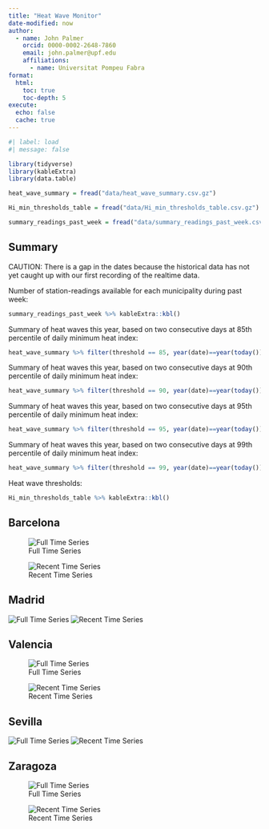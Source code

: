 ```yaml
---
title: "Heat Wave Monitor"
date-modified: now
author: 
  - name: John Palmer
    orcid: 0000-0002-2648-7860
    email: john.palmer@upf.edu
    affiliations:
      - name: Universitat Pompeu Fabra
format:
  html:
    toc: true
    toc-depth: 5
execute: 
  echo: false
  cache: true
---
```


```r
#| label: load
#| message: false

library(tidyverse)
library(kableExtra)
library(data.table)

heat_wave_summary = fread("data/heat_wave_summary.csv.gz")

Hi_min_thresholds_table = fread("data/Hi_min_thresholds_table.csv.gz")

summary_readings_past_week = fread("data/summary_readings_past_week.csv.gz")

```

## Summary

CAUTION: There is a gap in the dates because the historical data has not yet caught up with our first recording of the realtime data.

Number of station-readings available for each municipality during past week:

```r

summary_readings_past_week %>% kableExtra::kbl() 

```

Summary of heat waves this year, based on two consecutive days at 85th percentile of daily minimum heat index:

```r

heat_wave_summary %>% filter(threshold == 85, year(date)==year(today())) %>% kableExtra::kbl() 

```


Summary of heat waves this year, based on two consecutive days at 90th percentile of daily minimum heat index:

```r

heat_wave_summary %>% filter(threshold == 90, year(date)==year(today())) %>% kableExtra::kbl() 

```



Summary of heat waves this year, based on two consecutive days at 95th percentile of daily minimum heat index:

```r

heat_wave_summary %>% filter(threshold == 95, year(date)==year(today())) %>% kableExtra::kbl() 

```


Summary of heat waves this year, based on two consecutive days at 99th percentile of daily minimum heat index:

```r

heat_wave_summary %>% filter(threshold == 99, year(date)==year(today())) %>% kableExtra::kbl() 

```


Heat wave thresholds:

```r

Hi_min_thresholds_table %>% kableExtra::kbl() 

```

## Barcelona

![Full Time Series](plots/full_timeseries_Barcelona.png)

![Recent Time Series](plots/recent_timeseries_Barcelona.png)


## Madrid

![Full Time Series](plots/full_timeseries_Madrid.png)
![Recent Time Series](plots/recent_timeseries_Madrid.png)


## Valencia

![Full Time Series](plots/full_timeseries_València.png)

![Recent Time Series](plots/recent_timeseries_València)


## Sevilla

![Full Time Series](plots/full_timeseries_Sevilla.png)
![Recent Time Series](plots/recent_timeseries_Sevilla.png)


## Zaragoza

![Full Time Series](plots/full_timeseries_Zaragoza.png)

![Recent Time Series](plots/recent_timeseries_Zaragoza.png)
